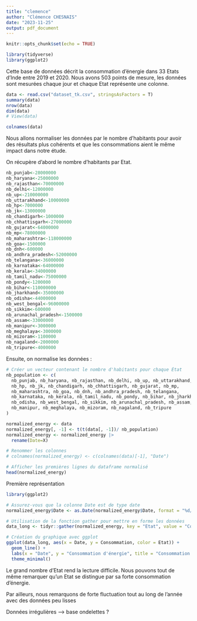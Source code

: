 ```yaml
---
title: "clemence"
author: "Clémence CHESNAIS"
date: "2023-11-25"
output: pdf_document
---
```


```r
knitr::opts_chunk$set(echo = TRUE)
```

```r
library(tidyverse)
library(ggplot2)
```


Cette base de données décrit la consommation d'énergie dans 33 Etats d'Inde entre 2019 et 2020.
Nous avons 503 points de mesure, les données sont mesurées chaque jour et chaque Etat représente une colonne.

```r
data <- read.csv("dataset_tk.csv", stringsAsFactors = T)
summary(data)
nrow(data)
dim(data)
# View(data)
```


```r
colnames(data)
```


Nous allons normaliser les données par le nombre d'habitants pour avoir des résultats plus cohérents et que les consommations aient le même impact dans notre étude.

On récupère d'abord le nombre d'habitants par Etat. 

```r
nb_punjab<-28000000
nb_haryana<-25000000
nb_rajasthan<-70000000
nb_delhi<-12000000
nb_up<-210000000
nb_uttarakhand<-10000000
nb_hp<-7000000
nb_jk<-13000000
nb_chandigarh<-1000000
nb_chhattisgarh<-27000000
nb_gujarat<-64000000
nb_mp<-78000000
nb_maharashtra<-118000000
nb_goa<-1500000
nb_dnh<-600000
nb_andhra_pradesh<-52000000
nb_telangana<-36000000
nb_karnataka<-64000000
nb_kerala<-34000000
nb_tamil_nadu<-75000000
nb_pondy<-1200000
nb_bihar<-110000000
nb_jharkhand<-35000000
nb_odisha<-44000000
nb_west_bengal<-96000000
nb_sikkim<-600000
nb_arunachal_pradesh<-1500000
nb_assam<-33000000
nb_manipur<-3000000
nb_meghalaya<-3000000
nb_mizoram<-1100000
nb_nagaland<-2000000
nb_tripure<-4000000
```

Ensuite, on normalise les données : 

```r
# Créer un vecteur contenant le nombre d'habitants pour chaque État
nb_population <- c(
  nb_punjab, nb_haryana, nb_rajasthan, nb_delhi, nb_up, nb_uttarakhand,
  nb_hp, nb_jk, nb_chandigarh, nb_chhattisgarh, nb_gujarat, nb_mp,
  nb_maharashtra, nb_goa, nb_dnh, nb_andhra_pradesh, nb_telangana,
  nb_karnataka, nb_kerala, nb_tamil_nadu, nb_pondy, nb_bihar, nb_jharkhand,
  nb_odisha, nb_west_bengal, nb_sikkim, nb_arunachal_pradesh, nb_assam,
  nb_manipur, nb_meghalaya, nb_mizoram, nb_nagaland, nb_tripure
)

normalized_energy <- data
normalized_energy[, -1] <- t(t(data[, -1])/ nb_population)
normalized_energy <- normalized_energy |> 
  rename(Date=X)

# Renommer les colonnes
# colnames(normalized_energy) <- c(colnames(data)[-1], "Date")

# Afficher les premières lignes du dataframe normalisé
head(normalized_energy)


```

Première représentation

```r
library(ggplot2)

# Assurez-vous que la colonne Date est de type date
normalized_energy$Date <- as.Date(normalized_energy$Date, format = "%d/%m/%Y %H:%M:%S")

# Utilisation de la fonction gather pour mettre en forme les données
data_long <- tidyr::gather(normalized_energy, key = "Etat", value = "Consommation", -Date)

# Création du graphique avec ggplot
ggplot(data_long, aes(x = Date, y = Consommation, color = Etat)) +
  geom_line() +
  labs(x = "Date", y = "Consommation d'énergie", title = "Consommation d'énergie par état") +
  theme_minimal()

```

Le grand nombre d'Etat rend la lecture difficile. Nous pouvons tout de même remarquer qu'un Etat se distingue par sa forte consommation d'énergie.

Par ailleurs, nous remarquons de forte fluctuation tout au long de l'année avec des données peu lisses

Données irrégulières --> base ondelettes ? 




